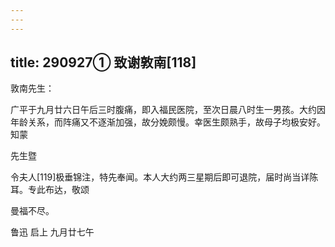 ```yaml
---
---
---
```

title: 290927① 致谢敦南[118]
---




敦南先生：

广平于九月廿六日午后三时腹痛，即入福民医院，至次日晨八时生一男孩。大约因年龄关系，而阵痛又不逐渐加强，故分娩颇慢。幸医生颇熟手，故母子均极安好。知蒙

先生暨

令夫人[119]极垂锦注，特先奉闻。本人大约两三星期后即可退院，届时尚当详陈耳。专此布达，敬颂

曼福不尽。

鲁迅 启上 九月廿七午